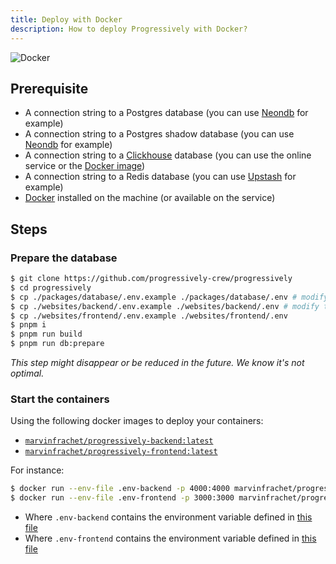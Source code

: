 ```yaml
---
title: Deploy with Docker
description: How to deploy Progressively with Docker?
---
```


![Docker](/docker.png)

## Prerequisite

- A connection string to a Postgres database (you can use [Neondb](https://neon.tech/) for example)
- A connection string to a Postgres shadow database (you can use [Neondb](https://neon.tech/) for example)
- A connection string to a [Clickhouse](https://clickhouse.com/) database (you can use the online service or the [Docker image](https://hub.docker.com/r/clickhouse/clickhouse-server/))
- A connection string to a Redis database (you can use [Upstash](https://upstash.com/) for example)
- [Docker](https://www.docker.com/) installed on the machine (or available on the service)

## Steps

### Prepare the database

```sh
$ git clone https://github.com/progressively-crew/progressively
$ cd progressively
$ cp ./packages/database/.env.example ./packages/database/.env # modify the .env file with the connection string to postgres
$ cp ./websites/backend/.env.example ./websites/backend/.env # modify the .env file with the connection string to postgres & Redis
$ cp ./websites/frontend/.env.example ./websites/frontend/.env
$ pnpm i
$ pnpm run build
$ pnpm run db:prepare
```

_This step might disappear or be reduced in the future. We know it's not optimal._


### Start the containers

Using the following docker images to deploy your containers: 

- [`marvinfrachet/progressively-backend:latest`](https://hub.docker.com/repository/docker/marvinfrachet/progressively-backend/general)
- [`marvinfrachet/progressively-frontend:latest`](https://hub.docker.com/repository/docker/marvinfrachet/progressively-frontend/general)

For instance:

```sh
$ docker run --env-file .env-backend -p 4000:4000 marvinfrachet/progressively-backend:latest
$ docker run --env-file .env-frontend -p 3000:3000 marvinfrachet/progressively-frontend:latest
```

- Where `.env-backend` contains the environment variable defined in [this file](https://github.com/progressively-crew/progressively/blob/master/websites/backend/.env.example) 
- Where `.env-frontend` contains the environment variable defined in [this file](https://github.com/progressively-crew/progressively/blob/master/websites/frontend/.env.example) 

